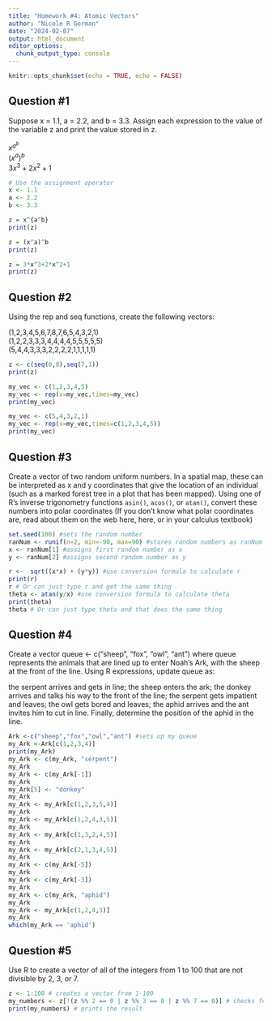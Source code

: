 ```yaml
---
title: "Homework #4: Atomic Vectors"
author: "Nicole R Gorman"
date: "2024-02-07"
output: html_document
editor_options: 
  chunk_output_type: console
---
```


```r
knitr::opts_chunk$set(echo = TRUE, echo = FALSE)
```

## Question #1

Suppose x = 1.1, a = 2.2, and b = 3.3. Assign each expression to the value of the variable z and print the value stored in z.
  
$x^{a^b}$  
$(x^a)^b$  
$3x^3+2x^2+1$  

```r
# Use the assignment operator
x <- 1.1 
a <- 2.2
b <- 3.3

z = x^{a^b}
print(z)

z = (x^a)^b
print(z)

z = 3*x^3+2*x^2+1
print(z)

```

## Question #2

Using the rep and seq functions, create the following vectors:

(1,2,3,4,5,6,7,8,7,6,5,4,3,2,1)  
(1,2,2,3,3,3,4,4,4,4,5,5,5,5,5)  
(5,4,4,3,3,3,2,2,2,2,1,1,1,1,1)  

```r
z <- c(seq(0,8),seq(7,1))
print(z)

```
```r
my_vec <- c(1,2,3,4,5)
my_vec <- rep(x=my_vec,times=my_vec)
print(my_vec)
```
```r
my_vec <- c(5,4,3,2,1)
my_vec <- rep(x=my_vec,times=c(1,2,3,4,5))
print(my_vec)
```

## Question #3


Create a vector of two random uniform numbers. In a spatial map, these can be interpreted as x and y coordinates that give the location of an individual (such as a marked forest tree in a plot that has been mapped). Using one of R’s inverse trigonometry functions `asin()`, `acos()`, or `atan()`, convert these numbers into polar coordinates (If you don’t know what polar coordinates are, read about them on the web here, here, or in your calculus textbook)  

```r
set.seed(100) #sets the random number 
ranNum <- runif(n=2, min=-90, max=90) #stores random numbers as ranNum
x <- ranNum[1] #assigns first random number as x
y <- ranNum[2] #assigns second random number as y

r <-  sqrt((x*x) + (y*y)) #use conversion formula to calculate r
print(r)
r # Or can just type r and get the same thing
theta <- atan(y/x) #use conversion formula to calculate theta
print(theta) 
theta # Or can just type theta and that does the same thing

```


## Question #4

Create a vector queue <- c("sheep", "fox", "owl", "ant") where queue represents the animals that are lined up to enter Noah’s Ark, with the sheep at the front of the line. Using R expressions, update queue as:

the serpent arrives and gets in line;
the sheep enters the ark;
the donkey arrives and talks his way to the front of the line;
the serpent gets impatient and leaves;
the owl gets bored and leaves;
the aphid arrives and the ant invites him to cut in line.
Finally, determine the position of the aphid in the line.


```r

Ark <-c("sheep","fox","owl","ant") #sets up my queue
my_Ark <-Ark[c(1,2,3,4)]
print(my_Ark)
my_Ark <- c(my_Ark, "serpent")
my_Ark
my_Ark <- c(my_Ark[-1])
my_Ark
my_Ark[5] <- "donkey"
my_Ark
my_Ark <- my_Ark[c(1,2,3,5,4)]
my_Ark
my_Ark <- my_Ark[c(1,2,4,3,5)]
my_Ark
my_Ark <- my_Ark[c(1,3,2,4,5)]
my_Ark
my_Ark <- my_Ark[c(2,1,3,4,5)]
my_Ark
my_Ark <- c(my_Ark[-5])
my_Ark
my_Ark <- c(my_Ark[-3])
my_Ark
my_Ark <- c(my_Ark, "aphid")
my_Ark
my_Ark <- my_Ark[c(1,2,4,3)]
my_Ark
which(my_Ark == 'aphid')
```

## Question #5

Use R to create a vector of all of the integers from 1 to 100 that are not divisible by 2, 3, or 7.  

```r
z <- 1:100 # creates a vector from 1-100
my_numbers <- z[!(z %% 2 == 0 | z %% 3 == 0 | z %% 7 == 0)] # checks for numbers that are divisible by 2, 7, and 3 (specify 0 as remainder), the pipe separating each expression means "or" because trying to exclude any number that is not divisible by 2,3, or 7, and then the ! excludes those numbers from the vector
print(my_numbers) # prints the result


```
